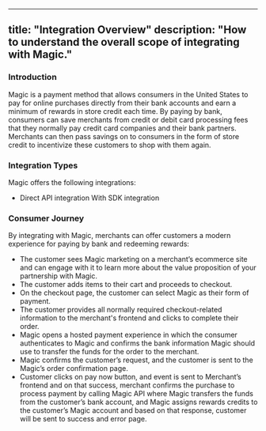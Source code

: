 
---
title: "Integration Overview"
description: "How to understand the overall scope of integrating with Magic."
---

### Introduction
Magic is a payment method that allows consumers in the United States to pay for online purchases directly from their bank accounts and earn a minimum of rewards in store credit each time. By paying by bank, consumers can save merchants from credit or debit card processing fees that they normally pay credit card companies and their bank partners. Merchants can then pass savings on to consumers in the form of store credit to incentivize these customers to shop with them again.


### Integration Types

Magic offers the following integrations:

* Direct API integration With SDK integration

### Consumer Journey

By integrating with Magic, merchants can offer customers a modern experience for paying by bank and redeeming rewards:

* The customer sees Magic marketing on a merchant’s ecommerce site and can engage with it to learn more about  the value proposition of your partnership with Magic.
* The customer adds items to their cart and proceeds to checkout. 
* On the checkout page, the customer can select Magic as their form of payment.
* The customer provides all normally required checkout-related information to the merchant's frontend and clicks to complete their order.
* Magic opens a hosted payment experience in which the consumer authenticates to Magic and confirms the bank information Magic should use to transfer the funds for the order to the merchant.
* Magic confirms the customer’s request, and the customer is sent to the Magic’s order confirmation page.
* Customer clicks on pay now button, and event is sent to Merchant’s frontend and on that success, merchant confirms the purchase to process payment by calling Magic API where Magic transfers the funds from the customer’s bank account, and Magic assigns rewards credits to the customer’s Magic account and based on that response, customer will be sent to success and error page.
